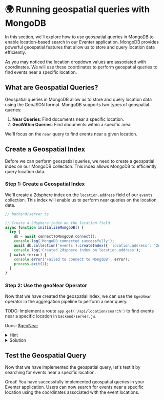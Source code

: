 # 🌍 Running geospatial queries with MongoDB

In this section, we'll explore how to use geospatial queries in MongoDB to enable location-based search in our Eventer application. MongoDB provides powerful geospatial features that allow us to store and query location data efficiently.

As you may noticed the location dropdown values are associated with coordinates. We will use these coordinates to perform geospatial queries to find events near a specific location.

## What are Geospatial Queries?

Geospatial queries in MongoDB allow us to store and query location data using the GeoJSON format. MongoDB supports two types of geospatial queries:

1. **Near Queries**: Find documents near a specific location.
2. **GeoWithin Queries**: Find documents within a specific area.

We'll focus on the `near` query to find events near a given location.


## Create a Geospatial Index

Before we can perform geospatial queries, we need to create a geospatial index on our MongoDB collection. This index allows MongoDB to efficiently query location data.

### Step 1: Create a Geospatial Index

We'll create a 2dsphere index on the `location.address` field of our `events` collection. This index will enable us to perform near queries on the location data.

```javascript
// backend/server.ts

// Create a 2dsphere index on the location field
async function initializeMongoDB() {
  try {
    db = await connectToMongoDB.connect();
    console.log('MongoDB connected successfully');
    await db.collection('events').createIndex({ 'location.address': '2dsphere' });
    console.log('Created 2dsphere index on location.address');
  } catch (error) {
    console.error('Failed to connect to MongoDB', error);
    process.exit(1);
  }
}

```


### Step 2: Use the geoNear Operator

Now that we have created the geospatial index, we can use the `$geoNear` operator in the aggregation pipeline to perform a near query.


TODO: Implement a route `app.get('/api/location/search')` to find events near a specific location in `backend/server.js`.

Docs: [$geoNear](https://docs.mongodb.com/manual/reference/operator/aggregation/geoNear/)

<details>
<summary>Hint</summary>

Use the `$geoNear` stage in the aggregation pipeline to perform a near query on the indexed field. You can specify the `near` parameter with the coordinates of the location you want to search near. Remeber that the coordinates should be in the GeoJSON format which is under `query.address`.



</details>


<details>
<summary>Solution</summary>

```javascript
// backend/server.ts

app.get('/api/search/location', async (req, res) => {
  const locQuery: any = req.query.query
  const query = JSON.parse(locQuery);


  try {
      const results = await db.collection('events').aggregate([
          {
              $geoNear: {
                  near: query.address,
                  distanceField: 'distance',
                  spherical: true
              }
          }
      ]).toArray();

      res.json(results);
  } catch (error) {
      console.error('Error searching for events:', error);
      res.status(500).json({ error: 'Error searching for events' });
  }
});
```

</details>


## Test the Geospatial Query

Now that we have implemented the geospatial query, let's test it by searching for events near a specific location.

Great! You have successfully implemented geospatial queries in your Eventer application. Users can now search for events near a specific location using the coordinates associated with the event locations.




